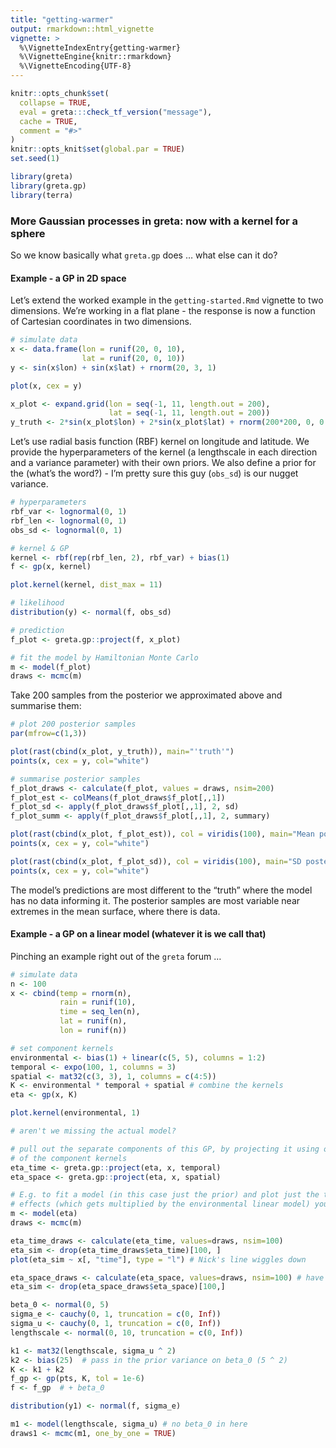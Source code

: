 ```yaml
---
title: "getting-warmer"
output: rmarkdown::html_vignette
vignette: >
  %\VignetteIndexEntry{getting-warmer}
  %\VignetteEngine{knitr::rmarkdown}
  %\VignetteEncoding{UTF-8}
---
```


```r
knitr::opts_chunk$set(
  collapse = TRUE,
  eval = greta:::check_tf_version("message"),
  cache = TRUE,
  comment = "#>"
)
knitr::opts_knit$set(global.par = TRUE)
set.seed(1)
```

```r
library(greta)
library(greta.gp)
library(terra)
```

### More Gaussian processes in greta: now with a kernel for a sphere

So we know basically what `greta.gp` does ... what else can it do?

#### Example - a GP in 2D space

Let's extend the worked example in the `getting-started.Rmd` vignette to two dimensions. We're working in a flat plane - the response is now a function of Cartesian coordinates in two dimensions.

```r
# simulate data
x <- data.frame(lon = runif(20, 0, 10),
                lat = runif(20, 0, 10))
y <- sin(x$lon) + sin(x$lat) + rnorm(20, 3, 1)

plot(x, cex = y)

x_plot <- expand.grid(lon = seq(-1, 11, length.out = 200),
                      lat = seq(-1, 11, length.out = 200))
y_truth <- 2*sin(x_plot$lon) + 2*sin(x_plot$lat) + rnorm(200*200, 0, 0.5)
```

Let's use radial basis function (RBF) kernel on longitude and latitude. We provide the hyperparameters of the kernel (a lengthscale in each direction and a variance parameter) with their own priors. We also define a prior for the (what's the word?) - I'm pretty sure this guy (`obs_sd`) is our nugget variance.

```r
# hyperparameters
rbf_var <- lognormal(0, 1)
rbf_len <- lognormal(0, 1)
obs_sd <- lognormal(0, 1)

# kernel & GP
kernel <- rbf(rep(rbf_len, 2), rbf_var) + bias(1)
f <- gp(x, kernel)

plot.kernel(kernel, dist_max = 11)

# likelihood
distribution(y) <- normal(f, obs_sd)

# prediction
f_plot <- greta.gp::project(f, x_plot)
```

```r
# fit the model by Hamiltonian Monte Carlo
m <- model(f_plot)
draws <- mcmc(m)
```

Take 200 samples from the posterior we approximated above and summarise them:

```r
# plot 200 posterior samples
par(mfrow=c(1,3))

plot(rast(cbind(x_plot, y_truth)), main="'truth'")
points(x, cex = y, col="white")

# summarise posterior samples
f_plot_draws <- calculate(f_plot, values = draws, nsim=200)
f_plot_est <- colMeans(f_plot_draws$f_plot[,,1])
f_plot_sd <- apply(f_plot_draws$f_plot[,,1], 2, sd)
f_plot_summ <- apply(f_plot_draws$f_plot[,,1], 2, summary)

plot(rast(cbind(x_plot, f_plot_est)), col = viridis(100), main="Mean posterior samples")
points(x, cex = y, col="white")

plot(rast(cbind(x_plot, f_plot_sd)), col = viridis(100), main="SD posterior samples")
points(x, cex = y, col="white")

```

The model's predictions are most different to the "truth" where the model has no data informing it. The posterior samples are most variable near extremes in the mean surface, where there is data.

#### Example - a GP on a linear model (whatever it is we call that)

Pinching an example right out of the `greta` forum ...

```r
# simulate data
n <- 100
x <- cbind(temp = rnorm(n),
           rain = runif(10),
           time = seq_len(n),
           lat = runif(n),
           lon = runif(n))

# set component kernels
environmental <- bias(1) + linear(c(5, 5), columns = 1:2) 
temporal <- expo(100, 1, columns = 3)
spatial <- mat32(c(3, 3), 1, columns = c(4:5))
K <- environmental * temporal + spatial # combine the kernels
eta <- gp(x, K)

plot.kernel(environmental, 1)

# aren't we missing the actual model?

# pull out the separate components of this GP, by projecting it using only one 
# of the component kernels
eta_time <- greta.gp::project(eta, x, temporal)
eta_space <- greta.gp::project(eta, x, spatial)

# E.g. to fit a model (in this case just the prior) and plot just the temporal 
# effects (which gets multiplied by the environmental linear model) you would do:
m <- model(eta)
draws <- mcmc(m)

eta_time_draws <- calculate(eta_time, values=draws, nsim=100)
eta_sim <- drop(eta_time_draws$eta_time)[100, ]
plot(eta_sim ~ x[, "time"], type = "l") # Nick's line wiggles down

eta_space_draws <- calculate(eta_space, values=draws, nsim=100) # have I gotten both dimensions? idk?
eta_sim <- drop(eta_space_draws$eta_space)[100,]

beta_0 <- normal(0, 5)
sigma_e <- cauchy(0, 1, truncation = c(0, Inf))
sigma_u <- cauchy(0, 1, truncation = c(0, Inf))
lengthscale <- normal(0, 10, truncation = c(0, Inf))

k1 <- mat32(lengthscale, sigma_u ^ 2)
k2 <- bias(25)  # pass in the prior variance on beta_0 (5 ^ 2)
K <- k1 + k2
f_gp <- gp(pts, K, tol = 1e-6)
f <- f_gp  # + beta_0

distribution(y1) <- normal(f, sigma_e)

m1 <- model(lengthscale, sigma_u) # no beta_0 in here
draws1 <- mcmc(m1, one_by_one = TRUE)

```








